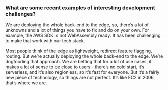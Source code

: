 ### What are some recent examples of interesting development challenges?

We are deploying the whole back-end to the edge, so, there’s a lot of unknowns
and a lot of things you have to fix and do on your own. For example, the AWS SDK
is not WebAssembly ready. It has been challenging to make that work with our
tech stack.

Most people think of the edge as lightweight, redirect feature flagging,
routing. But we’re actually deploying the whole back-end to the edge. We’re
dogfooding that approach. We are betting that for a lot of use cases, it makes a
lot of sense to be close to users - there’s no cold start, it’s serverless, and
it’s also regionless, so it’s fast for everyone. But it’s a fairly new piece of
technology, so things are not perfect. It’s like EC2 in 2006, that’s where we
are.
